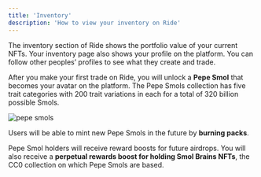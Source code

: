 ```yaml
---
title: 'Inventory'
description: 'How to view your inventory on Ride'
---
```


The inventory section of Ride shows the portfolio value of your current NFTs. Your inventory page also shows your profile on the platform. You can follow other peoples’ profiles to see what they create and trade.

After you make your first trade on Ride, you will unlock a **Pepe Smol** that becomes your avatar on the platform. The Pepe Smols collection has five trait categories with 200 trait variations in each for a total of 320 billion possible Smols.

<img
  src="/logo/pepe.webp"
  alt="pepe smols"
/>

Users will be able to mint new Pepe Smols in the future by **burning packs**. 

Pepe Smol holders will receive reward boosts for future airdrops. You will also receive a **perpetual rewards boost for holding Smol Brains NFTs**, the CC0 collection on which Pepe Smols are based.
